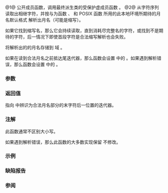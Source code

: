{{cpp/locale/time_get/title|get_monthname|do_get_monthname}}
{{cpp/locale/time_get/navbar}}
{{dcl begin}}
{{dcl header|locale}}
{{dcl|num=1|1=
public:
iter_type get_monthname( iter_type beg, iter_type end, std::ios_base&amp; str,
                         std::ios_base::iostate&amp; err, std::tm* t ) const;
}}
{{dcl|num=2|1=
protected:
virtual iter_type do_get_monthname( iter_type beg, iter_type end, std::ios_base&amp; str,
                                    std::ios_base::iostate&amp; err, std::tm* t ) const;
}}
{{dcl end}}

@1@ 公开成员函数，调用最终派生类的受保护虚成员函数 {{tt|do_get_monthname}}。
@2@ 从字符序列 {{range|beg|end}} 读取出相继字符，并按与为函数 {{lc|std::get_time}}、{{l2tt|cpp/locale/time_get/get}} 和 POSIX 函数 {{tt|strptime()}} 所用的此本地环境所期待的月名默认格式 {{c|"%b"}} 解析出月名（可能是缩写）。

如果它找到缩写名，那么它会持续读取，直到消耗尽完整名的字符，或找到不是期待的字符，后一情况下即使首段字符是合法缩写解析也会失败。

将解析出的的月名存储到 {{lc|std::tm}} 域 {{c|t-&gt;tm_mon}}。

如果在读到合法月名之前抵达尾迭代器，那么函数会设置 {{c|err}} 中的 {{lc|std::ios_base::eofbit}}。如果遇到解析错误，那么函数会设置 {{c|err}} 中的 {{lc|std::ios_base::failbit}}。

===参数===
{{par begin}}
{{par|beg|指代要分析的序列起始的迭代器}}
{{par|end|要分析的序列的尾后一位置迭代器}}
{{par|str|此函数在需要时用以获得本地环境平面的流对象，例如用 {{lc|std::ctype}} 跳过空白符或用 {{lc|std::collate}} 比较字符串}}
{{par|err|此函数所修改以指示错误的流错误标志对象}}
{{par|t|指向 {{lc|std::tm}} 对象的指针，该对象将保有此函数调用结果}}
{{par end}}

===返回值===
指向 {{range|beg|end}} 中辨识为合法月名部分的末字符后一位置的迭代器。

===注解===
此函数通常不区别大小写。

如果遇到解析错误，那么此函数的大多数实现保留 {{c|*t}} 不修改。

===示例===
{{example
|code=
#include &lt;ctime&gt;
#include &lt;iostream&gt;
#include &lt;iterator&gt;
#include &lt;locale&gt;
#include &lt;sstream&gt;
#include &lt;string_view&gt;

void try_get_mon(std::string_view locale_name, std::string_view source)
{
    try
    {
        std::locale::global(std::locale(locale_name.data()));
    }
    catch (std::runtime_error const&amp; ex)
    {
        std::cout &lt;&lt; "无法设置本地环境: " &lt;&lt; locale_name &lt;&lt; "\n"
                     "异常: " &lt;&lt; ex.what() &lt;&lt; '\n';
        return;
    }

    std::cout &lt;&lt; "在本地环境 " &lt;&lt; std::locale().name()
              &lt;&lt; " 中从 '" &lt;&lt; s &lt;&lt; "' 解析月名\n";
    std::istringstream str{source.data()};
    std::ios_base::iostate err = std::ios_base::goodbit;

    std::tm t;
    std::time_get&lt;char&gt; const&amp; facet = std::use_facet&lt;std::time_get&lt;char&gt;&gt;(str.getloc());
    std::istreambuf_iterator&lt;char&gt; ret = facet.get_monthname({str}, {}, str, err, &amp;t);
    str.setstate(err);
    std::istreambuf_iterator&lt;char&gt; last{};
 
    if (str)
    {
        std::cout &lt;&lt; "解析成功，月份序数是 " &lt;&lt; t.tm_wday;
 
        if (ret != last)
        {
            std::cout &lt;&lt; "，剩余内容：";
            std::copy(ret, last, std::ostreambuf_iterator&lt;char&gt;(std::cout));
        }
        else
            std::cout &lt;&lt; "，输入已全部消耗";
    }
    else
    {
        std::cout &lt;&lt; "解析失败。尚未解析的字符串：";
        std::copy(ret, last, std::ostreambuf_iterator&lt;char&gt;(std::cout));
    }
 
    std::cout &lt;&lt; '\n';
}

int main()
{
    try_get_mon("ja_JP.utf8", "2月");
    try_get_mon("th_TH.utf8", "กุมภาพันธ์");
    try_get_mon("el_GR.utf8", "Φεβ");
    try_get_mon("el_GR.utf8", "Φεβρουάριος");
    try_get_mon("en_US.utf8", "Febrile");
}
|output=
在本地环境 ja_JP.utf8 中从 '2月' 解析月名
解析成功，月份序数是 1，输入已全部消耗
在本地环境 th_TH.utf8 中从 'กุมภาพันธ์' 解析月名
解析成功，月份序数是 1，输入已全部消耗
在本地环境 el_GR.utf8 中从 'Φεβ' 解析月名
解析成功，月份序数是 1，输入已全部消耗
在本地环境 el_GR.utf8 中从 'Φεβρουάριος' 解析月名
解析成功，月份序数是 1，输入已全部消耗
在本地环境 en_US.utf8 中从 'Febrile' 解析月名
解析失败。尚未解析的字符串：ile
}}

===缺陷报告===
{{dr list begin}}
{{dr list item|wg=lwg|dr=248|std=C++98|before=在抵达尾迭代器时不会设置 {{tt|eofbit}}|after=在没有读取到合法月名的情况下会设置 {{tt|eofbit}}}}
{{dr list end}}

===参阅===
{{dsc begin}}
{{dsc inc|cpp/io/manip/dsc get_time}}
{{dsc end}}

{{langlinks|en|ja}}